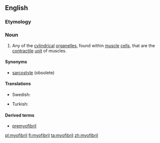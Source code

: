 ==English==
{{wikipedia}}

===Etymology===
{{prefix|en|myo|fibril}}

===Noun===
{{en-noun}}

# {{label|en|muscle}} Any of the [[cylindrical]] [[organelle]]s, found within [[muscle]] [[cell]]s, that are the [[contractile]] [[unit]] of muscles.

====Synonyms====
* {{sense|organelles}} [[sarcostyle]] (obsolete)

====Translations====
{{trans-top|cylindrical organelle}}
* Swedish: {{t+|sv|myofibrill}}
{{trans-mid}}
* Turkish: {{t+|tr|kas telciği}}
{{trans-bottom}}

====Derived terms====
* [[premyofibril]]

[[pl:myofibril]]
[[fi:myofibril]]
[[ta:myofibril]]
[[zh:myofibril]]